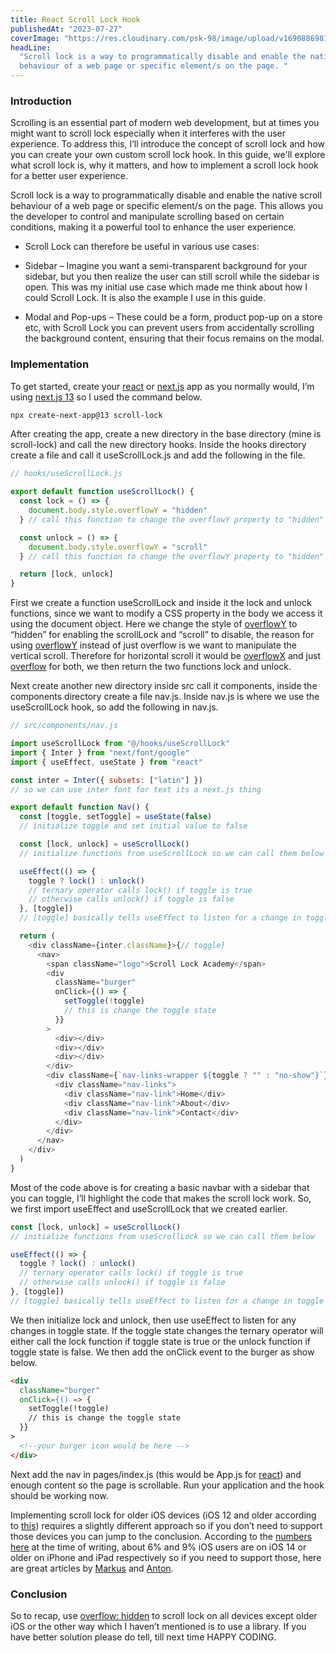 ```yaml
---
title: React Scroll Lock Hook
publishedAt: "2023-07-27"
coverImage: "https://res.cloudinary.com/psk-98/image/upload/v1690886981/blog%20images/scroll_lock_cover.png"
headLine:
  "Scroll lock is a way to programmatically disable and enable the native scroll
  behaviour of a web page or specific element/s on the page. "
---
```


### Introduction

Scrolling is an essential part of modern web development, but at times you might
want to scroll lock especially when it interferes with the user experience. To
address this, I’ll introduce the concept of scroll lock and how you can create
your own custom scroll lock hook. In this guide, we'll explore what scroll lock
is, why it matters, and how to implement a scroll lock hook for a better user
experience.

Scroll lock is a way to programmatically disable and enable the native scroll
behaviour of a web page or specific element/s on the page. This allows you the
developer to control and manipulate scrolling based on certain conditions,
making it a powerful tool to enhance the user experience.

- Scroll Lock can therefore be useful in various use cases:

- Sidebar – Imagine you want a semi-transparent background for your sidebar, but
  you then realize the user can still scroll while the sidebar is open. This was
  my initial use case which made me think about how I could Scroll Lock. It is
  also the example I use in this guide.

- Modal and Pop-ups – These could be a form, product pop-up on a store etc, with
  Scroll Lock you can prevent users from accidentally scrolling the background
  content, ensuring that their focus remains on the modal.

### Implementation

To get started, create your [react](https://react.dev/) or
[next.js](https://nextjs.org/) app as you normally would, I’m using
[next.js 13](https://nextjs.org/) so I used the command below.

```bash
npx create-next-app@13 scroll-lock
```

After creating the app, create a new directory in the base directory (mine is
scroll-lock) and call the new directory hooks. Inside the hooks directory create
a file and call it useScrollLock.js and add the following in the file.

```js useScrollLock.js
// hooks/useScrollLock.js

export default function useScrollLock() {
  const lock = () => {
    document.body.style.overflowY = "hidden"
  } // call this function to change the overflowY property to "hidden"

  const unlock = () => {
    document.body.style.overflowY = "scroll"
  } // call this function to change the overflowY property to "hidden"

  return [lock, unlock]
}
```

First we create a function useScrollLock and inside it the lock and unlock
functions, since we want to modify a CSS property in the body we access it using
the document object. Here we change the style of
[overflowY](https://developer.mozilla.org/en-US/docs/Web/CSS/overflow-y) to
“hidden” for enabling the scrollLock and “scroll” to disable, the reason for
using [overflowY](https://developer.mozilla.org/en-US/docs/Web/CSS/overflow-y)
instead of just overflow is we want to manipulate the vertical scroll. Therefore
for horizontal scroll it would be
[overflowX](https://developer.mozilla.org/en-US/docs/Web/CSS/overflow-x) and
just [overflow](https://developer.mozilla.org/en-US/docs/Web/CSS/overflow) for
both, we then return the two functions lock and unlock.

Next create another new directory inside src call it components, inside the
components directory create a file nav.js. Inside nav.js is where we use the
useScrollLock hook, so add the following in nav.js.

```js
// src/components/nav.js

import useScrollLock from "@/hooks/useScrollLock"
import { Inter } from "next/font/google"
import { useEffect, useState } from "react"

const inter = Inter({ subsets: ["latin"] })
// so we can use inter font for text its a next.js thing

export default function Nav() {
  const [toggle, setToggle] = useState(false)
  // initialize toggle and set initial value to false

  const [lock, unlock] = useScrollLock()
  // initialize functions from useScrollLock so we can call them below

  useEffect(() => {
    toggle ? lock() : unlock()
    // ternary operator calls lock() if toggle is true
    // otherwise calls unlock() if toggle is false
  }, [toggle])
  // [toggle] basically tells useEffect to listen for a change in toggle

  return (
    <div className={inter.className}>{// toggle}
      <nav>
        <span className="logo">Scroll Lock Academy</span>
        <div
          className="burger"
          onClick={() => {
            setToggle(!toggle)
            // this is change the toggle state
          }}
        >
          <div></div>
          <div></div>
          <div></div>
        </div>
        <div className={`nav-links-wrapper ${toggle ? "" : "no-show"}`}>
          <div className="nav-links">
            <div className="nav-link">Home</div>
            <div className="nav-link">About</div>
            <div className="nav-link">Contact</div>
          </div>
        </div>
      </nav>
    </div>
  )
}
```

Most of the code above is for creating a basic navbar with a sidebar that you
can toggle, I’ll highlight the code that makes the scroll lock work. So, we
first import useEffect and useScrollLock that we created earlier.

```js
const [lock, unlock] = useScrollLock()
// initialize functions from useScrollLock so we can call them below

useEffect(() => {
  toggle ? lock() : unlock()
  // ternary operator calls lock() if toggle is true
  // otherwise calls unlock() if toggle is false
}, [toggle])
// [toggle] basically tells useEffect to listen for a change in toggle
```

We then initialize lock and unlock, then use useEffect to listen for any changes
in toggle state. If the toggle state changes the ternary operator will either
call the lock function if toggle state is true or the unlock function if toggle
state is false. We then add the onClick event to the burger as show below.

```html
<div
  className="burger"
  onClick={() => {
    setToggle(!toggle)
    // this is change the toggle state
  }}
>
  <!--your burger icon would be here -->
</div>
```

Next add the nav in pages/index.js (this would be App.js for
[react](https://react.dev/)) and enough content so the page is scrollable. Run
your application and the hook should be working now.

Implementing scroll lock for older iOS devices (iOS 12 and older according to
[this](<(https://developer.mozilla.org/en-US/docs/Web/CSS/overflow)>)) requires
a slightly different approach so if you don’t need to support those devices you
can jump to the conclusion. According to the
[numbers here](https://developer.apple.com/support/app-store/) at the time of
writing, about 6% and 9% iOS users are on iOS 14 or older on iPhone and iPad
respectively so if you need to support those, here are great articles by
[Markus](https://markus.oberlehner.net/blog/simple-solution-to-prevent-body-scrolling-on-ios/)
and
[Anton](https://medium.com/react-camp/how-to-fight-the-body-scroll-2b00267b37ac).

### Conclusion

So to recap, use
[overflow: hidden](https://developer.mozilla.org/en-US/docs/Web/CSS/overflow) to
scroll lock on all devices except older iOS or the other way which I haven’t
mentioned is to use a library. If you have better solution please do tell, till
next time <span className="color">HAPPY CODING</span>.

